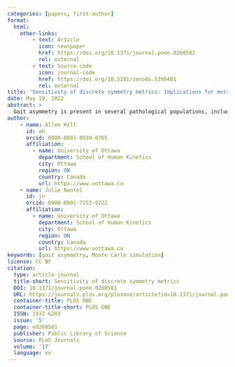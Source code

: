 ```yaml
---
categories: [papers, first-author]
format:
  html:
    other-links:
        - text: Article
          icon: newspaper
          href: https://doi.org/10.1371/journal.pone.0268581
          rel: external
        - text: Source code
          icon: journal-code
          href: https://doi.org/10.5281/zenodo.5396401
          rel: external
title: 'Sensitivity of discrete symmetry metrics: Implications for metric choice'
date: May 19, 2022
abstract: >
  Gait asymmetry is present in several pathological populations, including those with Parkinson’s disease, Huntington’s disease, and stroke survivors. Previous studies suggest that commonly used discrete symmetry metrics, which compare single bilateral variables, may not be equally sensitive to underlying effects of asymmetry, and the use of a metric with low sensitivity could result in unnecessarily low statistical power. The purpose of this study was to provide a comprehensive assessment of the sensitivity of commonly used discrete symmetry metrics to better inform design of future studies. Monte Carlo simulations were used to estimate the statistical power of each symmetry metric at a range of asymmetry magnitudes, group/condition variabilities, and sample sizes. Power was estimated by repeated comparison of simulated symmetric and asymmetric data with a paired t-test, where the proportion of significant results is equivalent to the power. Simulation results confirmed that not all common discrete symmetry metrics are equally sensitive to reference effects of asymmetry. Multiple symmetry metrics exhibit equivalent sensitivities, but the most sensitive discrete symmetry metric in all cases is a bilateral difference (e.g. left—right). A ratio (e.g. left/right) has poor sensitivity when group/condition variability is not small, but a log-transformation produces increased sensitivity. Additionally, two metrics which included an absolute value in their definitions showed increased sensitivity when the absolute value was removed. Future studies should consider metric sensitivity when designing analyses to reduce the possibility of underpowered research.
author:
    - name: Allen Hill
      id: ah
      orcid: 0000-0003-0939-0765
      affiliation:
        - name: University of Ottawa
          department: School of Human Kinetics
          city: Ottawa
          region: ON
          country: Canada
          url: https://www.uottawa.ca
    - name: Julie Nantel
      id: jn
      orcid: 0000-0001-7253-9222
      affiliation:
        - name: University of Ottawa
          department: School of Human Kinetics
          city: Ottawa
          region: ON
          country: Canada
          url: https://www.uottawa.ca
keywords: [gait asymmetry, Monte Carlo simulation]
license: CC BY
citation:
  type: article-journal
  title-short: Sensitivity of discrete symmetry metrics
  DOI: 10.1371/journal.pone.0268581
  URL: https://journals.plos.org/plosone/article?id=10.1371/journal.pone.0268581
  container-title: PLOS ONE
  container-title-short: PLOS ONE
  ISSN: 1932-6203
  issue: '5'
  page: e0268581
  publisher: Public Library of Science
  source: PLoS Journals
  volume: '17'
  language: en
---
```

